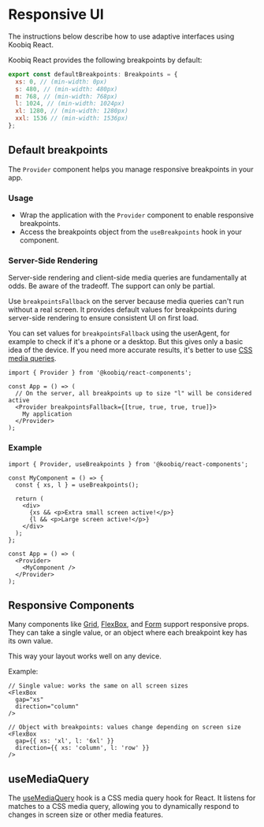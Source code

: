 
<Meta title="Responsive UI" />

# Responsive UI

The instructions below describe how to use adaptive interfaces using Koobiq React.

Koobiq React provides the following breakpoints by default:

```js
export const defaultBreakpoints: Breakpoints = {
  xs: 0, // (min-width: 0px)
  s: 480, // (min-width: 480px)
  m: 768, // (min-width: 768px)
  l: 1024, // (min-width: 1024px)
  xl: 1280, // (min-width: 1280px)
  xxl: 1536 // (min-width: 1536px)
};
```

## Default breakpoints

The `Provider` component helps you manage responsive breakpoints in your app.

### Usage

- Wrap the application with the `Provider` component to enable responsive breakpoints.
- Access the breakpoints object from the `useBreakpoints` hook in your component.

### Server-Side Rendering

<Alert status="warning">
  Server-side rendering and client-side media queries are fundamentally at odds.
  Be aware of the tradeoff. The support can only be partial.
</Alert>

Use `breakpointsFallback` on the server because media queries can't run without a real screen.
It provides default values for breakpoints during server-side rendering to ensure consistent UI on first load.

You can set values for `breakpointsFallback` using the userAgent, for example to check if it's a phone or a desktop.
But this gives only a basic idea of the device. If you need more accurate results, it's better to use
[CSS media queries](https://developer.mozilla.org/en-US/docs/Web/CSS/CSS_media_queries/Using_media_queries).

```tsx
import { Provider } from '@koobiq/react-components';

const App = () => (
  // On the server, all breakpoints up to size "l" will be considered active
  <Provider breakpointsFallback={[true, true, true, true]}>
    My application
  </Provider>
);
```

### Example

```tsx
import { Provider, useBreakpoints } from '@koobiq/react-components';

const MyComponent = () => {
  const { xs, l } = useBreakpoints();

  return (
    <div>
      {xs && <p>Extra small screen active!</p>}
      {l && <p>Large screen active!</p>}
    </div>
  );
};

const App = () => (
  <Provider>
    <MyComponent />
  </Provider>
);
```

## Responsive Components

Many components like [Grid](?path=/docs/components-form--docs), [FlexBox](?path=/docs/components-flexbox--docs),
and [Form](?path=/docs/components-form--docs) support responsive props.
They can take a single value, or an object where each breakpoint key has its own value.

This way your layout works well on any device.

Example:

```tsx
// Single value: works the same on all screen sizes
<FlexBox
  gap="xs"
  direction="column"
/>

// Object with breakpoints: values change depending on screen size
<FlexBox
  gap={{ xs: 'xl', l: '6xl' }}
  direction={{ xs: 'column', l: 'row' }}
/>
```

## useMediaQuery

The [useMediaQuery](?path=/docs/hooks-usemediaquery--docs) hook is a CSS media query hook for React. It listens for matches to a CSS media query,
allowing you to dynamically respond to changes in screen size or other media features.
